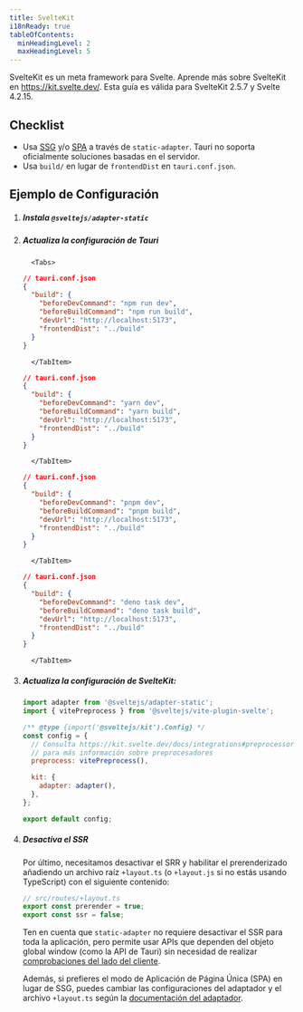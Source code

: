 ```yaml
---
title: SvelteKit
i18nReady: true
tableOfContents:
  minHeadingLevel: 2
  maxHeadingLevel: 5
---
```



SvelteKit es un meta framework para Svelte. Aprende más sobre SvelteKit en https://kit.svelte.dev/. Esta guía es válida para SvelteKit 2.5.7 y Svelte 4.2.15.

## Checklist

- Usa [SSG](https://kit.svelte.dev/docs/adapter-static) y/o [SPA](https://kit.svelte.dev/docs/single-page-apps) a través de `static-adapter`. Tauri no soporta oficialmente soluciones basadas en el servidor.
- Usa `build/` en lugar de `frontendDist` en `tauri.conf.json`.

## Ejemplo de Configuración

<Steps>

1.  ##### Instala `@sveltejs/adapter-static`

    <CommandTabs
      npm="npm install --save-dev @sveltejs/adapter-static"
      yarn="yarn add -D @sveltejs/adapter-static"
      pnpm="pnpm add -D @sveltejs/adapter-static"
      deno="deno add -D npm:@sveltejs/adapter-static"
    />

1.  ##### Actualiza la configuración de Tauri

          <Tabs>

      <TabItem label="npm">

    ```json
    // tauri.conf.json
    {
      "build": {
        "beforeDevCommand": "npm run dev",
        "beforeBuildCommand": "npm run build",
        "devUrl": "http://localhost:5173",
        "frontendDist": "../build"
      }
    }
    ```

          </TabItem>

    <TabItem label="yarn">

    ```json
    // tauri.conf.json
    {
      "build": {
        "beforeDevCommand": "yarn dev",
        "beforeBuildCommand": "yarn build",
        "devUrl": "http://localhost:5173",
        "frontendDist": "../build"
      }
    }
    ```

          </TabItem>

    <TabItem label="pnpm">

    ```json
    // tauri.conf.json
    {
      "build": {
        "beforeDevCommand": "pnpm dev",
        "beforeBuildCommand": "pnpm build",
        "devUrl": "http://localhost:5173",
        "frontendDist": "../build"
      }
    }
    ```

          </TabItem>

    <TabItem label="deno">

    ```json
    // tauri.conf.json
    {
      "build": {
        "beforeDevCommand": "deno task dev",
        "beforeBuildCommand": "deno task build",
        "devUrl": "http://localhost:5173",
        "frontendDist": "../build"
      }
    }
    ```

          </TabItem>

    </Tabs>

1.  ##### Actualiza la configuración de SvelteKit:

    ```js title="svelte.config.js" {1}
    import adapter from '@sveltejs/adapter-static';
    import { vitePreprocess } from '@sveltejs/vite-plugin-svelte';

    /** @type {import('@sveltejs/kit').Config} */
    const config = {
      // Consulta https://kit.svelte.dev/docs/integrations#preprocessors
      // para más información sobre preprocesadores
      preprocess: vitePreprocess(),

      kit: {
        adapter: adapter(),
      },
    };

    export default config;
    ```

1.  ##### Desactiva el SSR

    Por último, necesitamos desactivar el SRR y habilitar el prerenderizado añadiendo un archivo raíz `+layout.ts` (o `+layout.js` si no estás usando TypeScript) con el siguiente contenido:

    ```ts
    // src/routes/+layout.ts
    export const prerender = true;
    export const ssr = false;
    ```

    Ten en cuenta que `static-adapter` no requiere desactivar el SSR para toda la aplicación, pero permite usar APIs que dependen del objeto global window (como la API de Tauri) sin necesidad de realizar [comprobaciones del lado del cliente](https://kit.svelte.dev/docs/faq#how-do-i-use-x-with-sveltekit-how-do-i-use-a-client-side-only-library-that-depends-on-document-or-window).

    Además, si prefieres el modo de Aplicación de Página Única (SPA) en lugar de SSG, puedes cambiar las configuraciones del adaptador y el archivo `+layout.ts` según la [documentación del adaptador](https://kit.svelte.dev/docs/single-page-apps).

</Steps>
